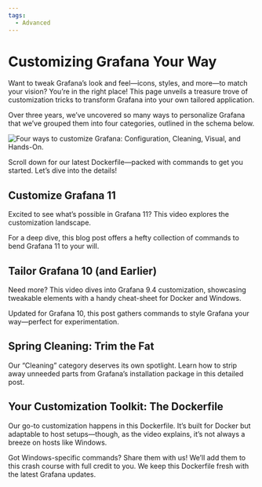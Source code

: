 ```yaml
---
tags:
  - Advanced
---
```



# Customizing Grafana Your Way

Want to tweak Grafana’s look and feel—icons, styles, and more—to match your vision? You’re in the right place! This page unveils a treasure trove of customization tricks to transform Grafana into your own tailored application.

Over three years, we’ve uncovered so many ways to personalize Grafana that we’ve grouped them into four categories, outlined in the schema below.

<Image
  title="Four ways to customize Grafana: Configuration, Cleaning, Visual, and Hands-On."
  src="/img/grafana/advanced/customization.png"
/>

Scroll down for our latest Dockerfile—packed with commands to get you started. Let’s dive into the details!

## Customize Grafana 11

Excited to see what’s possible in Grafana 11? This video explores the customization landscape.

<Youtube id="8ArQ0vlWA88" title="What Can You Customize in Grafana 11?" />

For a deep dive, this blog post offers a hefty collection of commands to bend Grafana 11 to your will.

<BlogPost id="how-to-customize-grafana-11.1.0" />

## Tailor Grafana 10 (and Earlier)

Need more? This video dives into Grafana 9.4 customization, showcasing tweakable elements with a handy cheat-sheet for Docker and Windows.

<Youtube
  id="ChI78v4UZc0"
  title="How to Customize Grafana 9.4: A Cheat-Sheet for Docker and Windows"
/>

Updated for Grafana 10, this post gathers commands to style Grafana your way—perfect for experimentation.

<BlogPost id="how-to-customize-the-grafana-user-interface-8d70a42dc2b6" />

## Spring Cleaning: Trim the Fat

Our “Cleaning” category deserves its own spotlight. Learn how to strip away unneeded parts from Grafana’s installation package in this detailed post.

<BlogPost id="native-grafana-plugins-20230409" />

## Your Customization Toolkit: The Dockerfile

Our go-to customization happens in this Dockerfile. It’s built for Docker but adaptable to host setups—though, as the video explains, it’s not always a breeze on hosts like Windows.

Got Windows-specific commands? Share them with us! We’ll add them to this crash course with full credit to you. We keep this Dockerfile fresh with the latest Grafana updates.

<Code
  url="https://github.com/VolkovLabs/volkovlabs-app/blob/main/Dockerfile"
  language="docker"
/>
